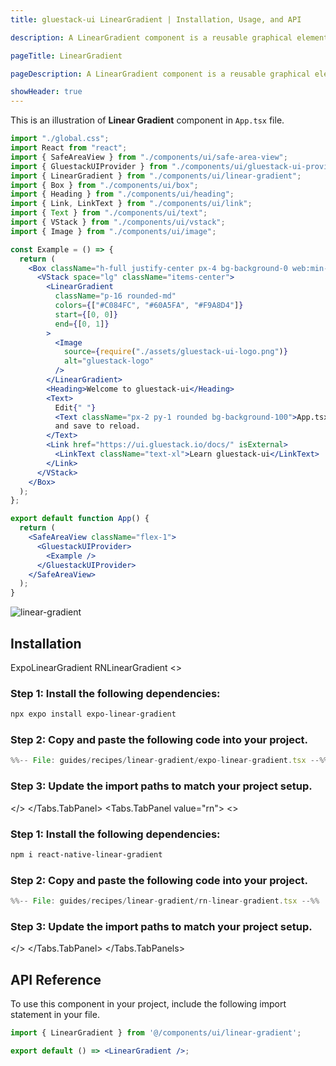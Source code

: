 ```yaml
---
title: gluestack-ui LinearGradient | Installation, Usage, and API

description: A LinearGradient component is a reusable graphical element that helps create linear gradients as background or styling effects within UI elements. A linear gradient is a gradual transition between two or more colors, creating a smooth progression of color changes along a straight line.

pageTitle: LinearGradient

pageDescription: A LinearGradient component is a reusable graphical element that helps create linear gradients as background or styling effects within UI elements. A linear gradient is a gradual transition between two or more colors, creating a smooth progression of color changes along a straight line.

showHeader: true
---
```



<Meta title="with-nativewind/Guides/Recipes/LinearGradient" />


This is an illustration of **Linear Gradient** component in `App.tsx` file.

```jsx
import "./global.css";
import React from "react";
import { SafeAreaView } from "./components/ui/safe-area-view";
import { GluestackUIProvider } from "./components/ui/gluestack-ui-provider";
import { LinearGradient } from "./components/ui/linear-gradient";
import { Box } from "./components/ui/box";
import { Heading } from "./components/ui/heading";
import { Link, LinkText } from "./components/ui/link";
import { Text } from "./components/ui/text";
import { VStack } from "./components/ui/vstack";
import { Image } from "./components/ui/image";

const Example = () => {
  return (
    <Box className="h-full justify-center px-4 bg-background-0 web:min-h-[100vh]">
      <VStack space="lg" className="items-center">
        <LinearGradient
          className="p-16 rounded-md"
          colors={["#C084FC", "#60A5FA", "#F9A8D4"]}
          start={[0, 0]}
          end={[0, 1]}
        >
          <Image
            source={require("./assets/gluestack-ui-logo.png")}
            alt="gluestack-logo"
          />
        </LinearGradient>
        <Heading>Welcome to gluestack-ui</Heading>
        <Text>
          Edit{" "}
          <Text className="px-2 py-1 rounded bg-background-100">App.tsx</Text>{" "}
          and save to reload.
        </Text>
        <Link href="https://ui.gluestack.io/docs/" isExternal>
          <LinkText className="text-xl">Learn gluestack-ui</LinkText>
        </Link>
      </VStack>
    </Box>
  );
};

export default function App() {
  return (
    <SafeAreaView className="flex-1">
      <GluestackUIProvider>
        <Example />
      </GluestackUIProvider>
    </SafeAreaView>
  );
}
```

<img src='/assets/linear-gradient.png' alt='linear-gradient' />

<br />

## Installation

<Tabs value="expo" type="section">
  <Tabs.TabList>
      <Tabs.Tab value="expo">
        <Tabs.TabTitle>ExpoLinearGradient</Tabs.TabTitle>
      </Tabs.Tab>
     <Tabs.Tab value="rn">
        <Tabs.TabTitle>RNLinearGradient</Tabs.TabTitle>
     </Tabs.Tab>
  </Tabs.TabList>
  <Tabs.TabPanels>
    <Tabs.TabPanel value="expo">
<>

### Step 1: Install the following dependencies:
```bash
npx expo install expo-linear-gradient
```

### Step 2: Copy and paste the following code into your project.
<CollapsibleCode>

```jsx 
%%-- File: guides/recipes/linear-gradient/expo-linear-gradient.tsx --%% 
```
</CollapsibleCode>

### Step 3: Update the import paths to match your project setup.
</>
    </Tabs.TabPanel>
    <Tabs.TabPanel value="rn"> 
<>

### Step 1: Install the following dependencies:
```bash
npm i react-native-linear-gradient
```

### Step 2: Copy and paste the following code into your project.
<CollapsibleCode>

```jsx 
%%-- File: guides/recipes/linear-gradient/rn-linear-gradient.tsx --%% 
```
</CollapsibleCode>

### Step 3: Update the import paths to match your project setup.
</>
    </Tabs.TabPanel>
  </Tabs.TabPanels>
</Tabs>

## API Reference

To use this component in your project, include the following import statement in your file.

```jsx
import { LinearGradient } from '@/components/ui/linear-gradient';
```

```jsx
export default () => <LinearGradient />;
```
